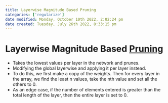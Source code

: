 ```yaml
---
title: Layerwise Magnitude Based Pruning
categories: ['regularize']
date modified: Monday, October 10th 2022, 2:02:24 pm
date created: Tuesday, July 26th 2022, 8:33:15 pm
---
```


# Layerwise Magnitude Based [Pruning](Pruning.qmd)
- Takes the lowest values per layer in the network and prunes.
- Modifying the global layerwise and applying it per layer instead.
- To do this, we first make a copy of the weights. Then for every layer in the array, we find the least n values, take the nth value and set all the others to 0.
- As an edge case, if the number of elements entered is greater than the total length of the layer, then the entire layer is set to 0.



